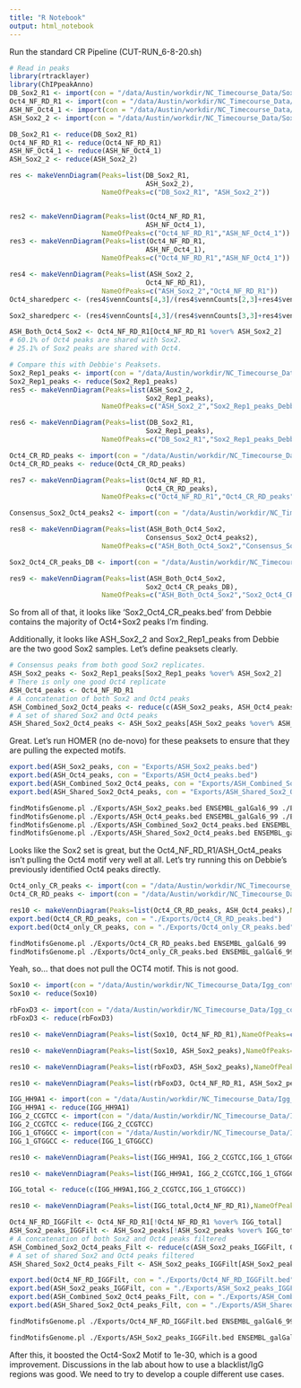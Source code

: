 ```yaml
---
title: "R Notebook"
output: html_notebook
---
```

Run the standard CR Pipeline (CUT-RUN_6-8-20.sh)

```r
# Read in peaks
library(rtracklayer)
library(ChIPpeakAnno)
DB_Sox2_R1 <- import(con = "/data/Austin/workdir/NC_Timecourse_Data/Sox2_Oct4_CR/Peaks/DB_Sox2_R1_toGalGal6_nodups.BAM_peaks.narrowPeak")
Oct4_NF_RD_R1 <- import(con = "/data/Austin/workdir/NC_Timecourse_Data/Sox2_Oct4_CR/Peaks/Oct4_NF_RD_R1_toGalGal6_nodups.BAM_peaks.narrowPeak")
ASH_NF_Oct4_1 <- import(con = "/data/Austin/workdir/NC_Timecourse_Data/Sox2_Oct4_CR/Peaks/ASH_NF_Oct4_1_R1_toGalGal6_nodups.BAM_peaks.narrowPeak")
ASH_Sox2_2 <- import(con = "/data/Austin/workdir/NC_Timecourse_Data/Sox2_Oct4_CR/Peaks/11246_10946_109086_HFLTYBGXC_Hovland_10-9-19_HH9_Sox2_2_GTCCGCAT_R1_toGalGal6_nodups.BAM_peaks.narrowPeak")

DB_Sox2_R1 <- reduce(DB_Sox2_R1)
Oct4_NF_RD_R1 <- reduce(Oct4_NF_RD_R1)
ASH_NF_Oct4_1 <- reduce(ASH_NF_Oct4_1)
ASH_Sox2_2 <- reduce(ASH_Sox2_2)

res <- makeVennDiagram(Peaks=list(DB_Sox2_R1,
                                  ASH_Sox2_2),
                       NameOfPeaks=c("DB_Sox2_R1", "ASH_Sox2_2"))


res2 <- makeVennDiagram(Peaks=list(Oct4_NF_RD_R1,
                                  ASH_NF_Oct4_1),
                       NameOfPeaks=c("Oct4_NF_RD_R1","ASH_NF_Oct4_1"))
res3 <- makeVennDiagram(Peaks=list(Oct4_NF_RD_R1,
                                  ASH_NF_Oct4_1),
                       NameOfPeaks=c("Oct4_NF_RD_R1","ASH_NF_Oct4_1"))

res4 <- makeVennDiagram(Peaks=list(ASH_Sox2_2,
                                  Oct4_NF_RD_R1),
                       NameOfPeaks=c("ASH_Sox2_2","Oct4_NF_RD_R1"))
Oct4_sharedperc <- (res4$vennCounts[4,3]/(res4$vennCounts[2,3]+res4$vennCounts[4,3]))*100

Sox2_sharedperc <- (res4$vennCounts[4,3]/(res4$vennCounts[3,3]+res4$vennCounts[4,3]))*100

ASH_Both_Oct4_Sox2 <- Oct4_NF_RD_R1[Oct4_NF_RD_R1 %over% ASH_Sox2_2]
# 60.1% of Oct4 peaks are shared with Sox2.
# 25.1% of Sox2 peaks are shared with Oct4.

# Compare this with Debbie's Peaksets.
Sox2_Rep1_peaks <- import(con = "/data/Austin/workdir/NC_Timecourse_Data/Sox2_Oct4_CR/Debbie_Files/Sox2_Rep1_peaks.bed")
Sox2_Rep1_peaks <- reduce(Sox2_Rep1_peaks)
res5 <- makeVennDiagram(Peaks=list(ASH_Sox2_2,
                                  Sox2_Rep1_peaks),
                       NameOfPeaks=c("ASH_Sox2_2","Sox2_Rep1_peaks_Debbie"))

res6 <- makeVennDiagram(Peaks=list(DB_Sox2_R1,
                                  Sox2_Rep1_peaks),
                       NameOfPeaks=c("DB_Sox2_R1","Sox2_Rep1_peaks_Debbie"))

Oct4_CR_RD_peaks <- import(con = "/data/Austin/workdir/NC_Timecourse_Data/Sox2_Oct4_CR/Debbie_Files/Oct4_CR_RD_peaks.bed")
Oct4_CR_RD_peaks <- reduce(Oct4_CR_RD_peaks)

res7 <- makeVennDiagram(Peaks=list(Oct4_NF_RD_R1,
                                  Oct4_CR_RD_peaks),
                       NameOfPeaks=c("Oct4_NF_RD_R1","Oct4_CR_RD_peaks"))

Consensus_Sox2_Oct4_peaks2 <- import(con = "/data/Austin/workdir/NC_Timecourse_Data/Sox2_Oct4_CR/Debbie_Files/consensus_sox2_oct4_peaks2.bed")

res8 <- makeVennDiagram(Peaks=list(ASH_Both_Oct4_Sox2,
                                  Consensus_Sox2_Oct4_peaks2),
                       NameOfPeaks=c("ASH_Both_Oct4_Sox2","Consensus_Sox2_Oct4_peaks2"))

Sox2_Oct4_CR_peaks_DB <- import(con = "/data/Austin/workdir/NC_Timecourse_Data/Sox2_Oct4_CR/Debbie_Files/Sox2_Oct4_CR_peaks.bed")

res9 <- makeVennDiagram(Peaks=list(ASH_Both_Oct4_Sox2,
                                  Sox2_Oct4_CR_peaks_DB),
                       NameOfPeaks=c("ASH_Both_Oct4_Sox2","Sox2_Oct4_CR_peaks_DB"))
```
So from all of that, it looks like 'Sox2_Oct4_CR_peaks.bed' from Debbie contains the majority of Oct4+Sox2 peaks I'm finding.

Additionally, it looks like ASH_Sox2_2 and Sox2_Rep1_peaks from Debbie are the two good Sox2 samples.
Let's define peaksets clearly.
```r
# Consensus peaks from both good Sox2 replicates.
ASH_Sox2_peaks <- Sox2_Rep1_peaks[Sox2_Rep1_peaks %over% ASH_Sox2_2]
# There is only one good Oct4 replicate
ASH_Oct4_peaks <- Oct4_NF_RD_R1
# A concatenation of both Sox2 and Oct4 peaks
ASH_Combined_Sox2_Oct4_peaks <- reduce(c(ASH_Sox2_peaks, ASH_Oct4_peaks))
# A set of shared Sox2 and Oct4 peaks
ASH_Shared_Sox2_Oct4_peaks <- ASH_Sox2_peaks[ASH_Sox2_peaks %over% ASH_Oct4_peaks]
```

Great. Let's run HOMER (no de-novo) for these peaksets to ensure that they are pulling the expected motifs.

```r
export.bed(ASH_Sox2_peaks, con = "Exports/ASH_Sox2_peaks.bed")
export.bed(ASH_Oct4_peaks, con = "Exports/ASH_Oct4_peaks.bed")
export.bed(ASH_Combined_Sox2_Oct4_peaks, con = "Exports/ASH_Combined_Sox2_Oct4_peaks.bed")
export.bed(ASH_Shared_Sox2_Oct4_peaks, con = "Exports/ASH_Shared_Sox2_Oct4_peaks.bed")
```

```bash
findMotifsGenome.pl ./Exports/ASH_Sox2_peaks.bed ENSEMBL_galGal6_99 ./Exports/ASH_Sox2_peaks_homer -size 200 -p 12 -nomotif
findMotifsGenome.pl ./Exports/ASH_Oct4_peaks.bed ENSEMBL_galGal6_99 ./Exports/ASH_Oct4_peaks_homer -size 200 -p 12 -nomotif
findMotifsGenome.pl ./Exports/ASH_Combined_Sox2_Oct4_peaks.bed ENSEMBL_galGal6_99 ./Exports/ASH_Combined_Sox2_Oct4_peaks_homer -size 200 -p 12 -nomotif
findMotifsGenome.pl ./Exports/ASH_Shared_Sox2_Oct4_peaks.bed ENSEMBL_galGal6_99 ./Exports/ASH_Shared_Sox2_Oct4_peaks_homer -size 200 -p 12 -nomotif
```

Looks like the Sox2 set is great, but the Oct4_NF_RD_R1/ASH_Oct4_peaks isn't pulling the Oct4 motif very well at all. Let's try running this on Debbie's previously identified Oct4 peaks directly.

```r
Oct4_only_CR_peaks <- import(con = "/data/Austin/workdir/NC_Timecourse_Data/Sox2_Oct4_CR/Debbie_Files/Oct4_only_CR_peaks.bed")
Oct4_CR_RD_peaks <- import(con = "/data/Austin/workdir/NC_Timecourse_Data/Sox2_Oct4_CR/Debbie_Files/Oct4_CR_RD_peaks.bed")

res10 <- makeVennDiagram(Peaks=list(Oct4_CR_RD_peaks, ASH_Oct4_peaks),NameOfPeaks=c("Oct4_CR_RD_peaks","ASH_Oct4_peaks"))
export.bed(Oct4_CR_RD_peaks, con = "./Exports/Oct4_CR_RD_peaks.bed")
export.bed(Oct4_only_CR_peaks, con = "./Exports/Oct4_only_CR_peaks.bed")
```

```bash
findMotifsGenome.pl ./Exports/Oct4_CR_RD_peaks.bed ENSEMBL_galGal6_99 ./Exports/Oct4_CR_RD_peaks_homer -size 200 -p 12 -nomotif
findMotifsGenome.pl ./Exports/Oct4_only_CR_peaks.bed ENSEMBL_galGal6_99 ./Exports/Oct4_only_CR_peaks_homer -size 200 -p 60 -nomotif
```
Yeah, so... that does not pull the OCT4 motif. This is not good. 

```r
Sox10 <- import(con = "/data/Austin/workdir/NC_Timecourse_Data/Igg_control/Sox10.narrowPeak")
Sox10 <- reduce(Sox10)

rbFoxD3 <- import(con = "/data/Austin/workdir/NC_Timecourse_Data/Igg_control/rbFoxD3_HH8.narrowPeak")
rbFoxD3 <- reduce(rbFoxD3)

res10 <- makeVennDiagram(Peaks=list(Sox10, Oct4_NF_RD_R1),NameOfPeaks=c("Sox10","Oct4_NF_RD_R1"))

res10 <- makeVennDiagram(Peaks=list(Sox10, ASH_Sox2_peaks),NameOfPeaks=c("Sox10","ASH_Sox2_peaks"))

res10 <- makeVennDiagram(Peaks=list(rbFoxD3, ASH_Sox2_peaks),NameOfPeaks=c("rbFoxD3","ASH_Sox2_peaks"))

res10 <- makeVennDiagram(Peaks=list(rbFoxD3, Oct4_NF_RD_R1, ASH_Sox2_peaks),NameOfPeaks=c("rbFoxD3","Oct4_NF_RD_R1","ASH_Sox2_peaks"))

IGG_HH9A1 <- import(con = "/data/Austin/workdir/NC_Timecourse_Data/Igg_control/BAM/10360_10099_87771_HM23LBGX9_IgG_HH9A1_GCCAAT_R1_toGalGal6.BAM_peaks.narrowPeak")
IGG_HH9A1 <- reduce(IGG_HH9A1)
IGG_2_CCGTCC <- import(con = "/data/Austin/workdir/NC_Timecourse_Data/Igg_control/BAM/9591_10055_75003_HW5JKBGX5_CR-IgG-2_CCGTCC_R1_toGalGal6.BAM_peaks.narrowPeak")
IGG_2_CCGTCC <- reduce(IGG_2_CCGTCC)
IGG_1_GTGGCC <- import(con = "/data/Austin/workdir/NC_Timecourse_Data/Igg_control/BAM/9398_10055_73295_HKNGHBGX5_M_IgG1_GTGGCC_R1_toGalGal6.BAM_peaks.narrowPeak")
IGG_1_GTGGCC <- reduce(IGG_1_GTGGCC)

res10 <- makeVennDiagram(Peaks=list(IGG_HH9A1, IGG_2_CCGTCC,IGG_1_GTGGCC),NameOfPeaks=c("IGG_HH9A1","IGG_2_CCGTCC","IGG_1_GTGGCC"))

res10 <- makeVennDiagram(Peaks=list(IGG_HH9A1, IGG_2_CCGTCC,IGG_1_GTGGCC, Oct4_NF_RD_R1),NameOfPeaks=c("IGG_HH9A1","IGG_2_CCGTCC","IGG_1_GTGGCC","Oct4_NF_RD_R1"))

IGG_total <- reduce(c(IGG_HH9A1,IGG_2_CCGTCC,IGG_1_GTGGCC))

res10 <- makeVennDiagram(Peaks=list(IGG_total,Oct4_NF_RD_R1),NameOfPeaks=c("IGG_total","Oct4_NF_RD_R1"))

Oct4_NF_RD_IGGFilt <- Oct4_NF_RD_R1[!Oct4_NF_RD_R1 %over% IGG_total]
ASH_Sox2_peaks_IGGFilt <- ASH_Sox2_peaks[!ASH_Sox2_peaks %over% IGG_total]
# A concatenation of both Sox2 and Oct4 peaks filtered
ASH_Combined_Sox2_Oct4_peaks_Filt <- reduce(c(ASH_Sox2_peaks_IGGFilt, Oct4_NF_RD_IGGFilt))
# A set of shared Sox2 and Oct4 peaks filtered
ASH_Shared_Sox2_Oct4_peaks_Filt <- ASH_Sox2_peaks_IGGFilt[ASH_Sox2_peaks_IGGFilt %over% Oct4_NF_RD_IGGFilt]

export.bed(Oct4_NF_RD_IGGFilt, con = "./Exports/Oct4_NF_RD_IGGFilt.bed")
export.bed(ASH_Sox2_peaks_IGGFilt, con = "./Exports/ASH_Sox2_peaks_IGGFilt.bed")
export.bed(ASH_Combined_Sox2_Oct4_peaks_Filt, con = "./Exports/ASH_Combined_Sox2_Oct4_peaks_Filt.bed")
export.bed(ASH_Shared_Sox2_Oct4_peaks_Filt, con = "./Exports/ASH_Shared_Sox2_Oct4_peaks_Filt.bed")
```

```bash
findMotifsGenome.pl ./Exports/Oct4_NF_RD_IGGFilt.bed ENSEMBL_galGal6_99 ./Exports/Oct4_NF_RD_IGGFilt_homer -size 200 -p 60 -nomotif

findMotifsGenome.pl ./Exports/ASH_Sox2_peaks_IGGFilt.bed ENSEMBL_galGal6_99 ./Exports/ASH_Sox2_peaks_IGGFilt_homer -size 200 -p 60 -nomotif
```

After this, it boosted the Oct4-Sox2 Motif to 1e-30, which is a good improvement. Discussions in the lab about how to use a blacklist/IgG regions was good. We need to try to develop a couple different use cases. 